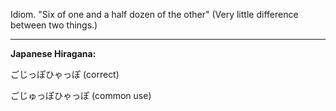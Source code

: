 Idiom. "Six of one and a half dozen of the other" (Very little difference between two things.)
----
'''Japanese Hiragana: '''

ごじっぽひゃっぽ
(correct)

ごじゅっぽひゃっぽ
(common use)